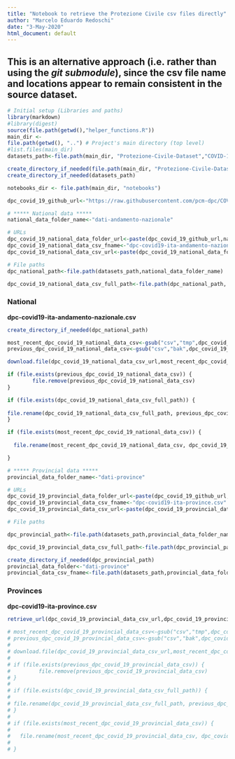 ```yaml
---
title: "Notebook to retrieve the Protezione Civile csv files directly"
author: "Marcelo Eduardo Redoschi"
date: "3-May-2020"
html_document: default
---
```


## This is an alternative approach (i.e. rather than using the *git submodule*), since the csv file name and locations appear to remain consistent in the source dataset.

```r
# Initial setup (Libraries and paths)
library(markdown)
#library(digest)
source(file.path(getwd(),"helper_functions.R"))
main_dir <-
file.path(getwd(), "..") # Project's main directory (top level)
#list.files(main_dir)
datasets_path<-file.path(main_dir, "Protezione-Civile-Dataset","COVID-19")

create_directory_if_needed(file.path(main_dir, "Protezione-Civile-Dataset"))
create_directory_if_needed(datasets_path)

notebooks_dir <- file.path(main_dir, "notebooks")

dpc_covid_19_github_url<-"https://raw.githubusercontent.com/pcm-dpc/COVID-19/master"

```

```r

# ***** National data *****
national_data_folder_name<-"dati-andamento-nazionale"

# URLs
dpc_covid_19_national_data_folder_url<-paste(dpc_covid_19_github_url,national_data_folder_name,sep="/")
dpc_covid_19_national_data_csv_fname<-"dpc-covid19-ita-andamento-nazionale.csv"
dpc_covid_19_national_data_csv_url<-paste(dpc_covid_19_national_data_folder_url,dpc_covid_19_national_data_csv_fname,sep="/")

# File paths
dpc_national_path<-file.path(datasets_path,national_data_folder_name)

dpc_covid_19_national_data_csv_full_path<-file.path(dpc_national_path, dpc_covid_19_national_data_csv_fname)

```

### National
**dpc-covid19-ita-andamento-nazionale.csv**
```r

create_directory_if_needed(dpc_national_path)

most_recent_dpc_covid_19_national_data_csv<-gsub("csv","tmp",dpc_covid_19_national_data_csv_full_path)
previous_dpc_covid_19_national_data_csv<-gsub("csv","bak",dpc_covid_19_national_data_csv_full_path)

download.file(dpc_covid_19_national_data_csv_url,most_recent_dpc_covid_19_national_data_csv)

if (file.exists(previous_dpc_covid_19_national_data_csv)) {
        file.remove(previous_dpc_covid_19_national_data_csv)
}

if (file.exists(dpc_covid_19_national_data_csv_full_path)) {
  
file.rename(dpc_covid_19_national_data_csv_full_path, previous_dpc_covid_19_national_data_csv)
} 

if (file.exists(most_recent_dpc_covid_19_national_data_csv)) { 
            
  file.rename(most_recent_dpc_covid_19_national_data_csv, dpc_covid_19_national_data_csv_full_path)

}

```

```r
# ***** Provincial data *****
provincial_data_folder_name<-"dati-province"

# URLs
dpc_covid_19_provincial_data_folder_url<-paste(dpc_covid_19_github_url,provincial_data_folder_name,sep="/")
dpc_covid_19_provincial_data_csv_fname<-"dpc-covid19-ita-province.csv"
dpc_covid_19_provincial_data_csv_url<-paste(dpc_covid_19_provincial_data_folder_url,dpc_covid_19_provincial_data_csv_fname,sep="/")

# File paths

dpc_provincial_path<-file.path(datasets_path,provincial_data_folder_name)

dpc_covid_19_provincial_data_csv_full_path<-file.path(dpc_provincial_path, dpc_covid_19_provincial_data_csv_fname)

create_directory_if_needed(dpc_provincial_path)
provincial_data_folder<-"dati-province"
provincial_data_csv_fname<-file.path(datasets_path,provincial_data_folder)
```

### Provinces
**dpc-covid19-ita-province.csv**
```r

retrieve_url(dpc_covid_19_provincial_data_csv_url,dpc_covid_19_provincial_data_csv_full_path)
  
# most_recent_dpc_covid_19_provincial_data_csv<-gsub("csv","tmp",dpc_covid_19_provincial_data_csv_full_path)
# previous_dpc_covid_19_provincial_data_csv<-gsub("csv","bak",dpc_covid_19_provincial_data_csv_full_path)
# 
# download.file(dpc_covid_19_provincial_data_csv_url,most_recent_dpc_covid_19_provincial_data_csv)
# 
# if (file.exists(previous_dpc_covid_19_provincial_data_csv)) {
#         file.remove(previous_dpc_covid_19_provincial_data_csv)
# }
# 
# if (file.exists(dpc_covid_19_provincial_data_csv_full_path)) {
#   
# file.rename(dpc_covid_19_provincial_data_csv_full_path, previous_dpc_covid_19_provincial_data_csv)
# } 
# 
# if (file.exists(most_recent_dpc_covid_19_provincial_data_csv)) { 
#             
#   file.rename(most_recent_dpc_covid_19_provincial_data_csv, dpc_covid_19_provincial_data_csv_full_path)
# 
# }
```
